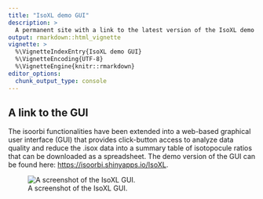 ```yaml
---
title: "IsoXL demo GUI"
description: >
  A permanent site with a link to the latest version of the IsoXL demo GUI.
output: rmarkdown::html_vignette
vignette: >
  %\VignetteIndexEntry{IsoXL demo GUI}
  %\VignetteEncoding{UTF-8}
  %\VignetteEngine{knitr::rmarkdown}
editor_options: 
  chunk_output_type: console
---
```


## A link to the GUI

The isoorbi functionalities have been extended into a web-based graphical user interface (GUI) that provides click-button access to analyze data quality and reduce the .isox data into a summary table of isotopocule ratios that can be downloaded as a spreadsheet. The demo version of the GUI can be found here: <https://isoorbi.shinyapps.io/IsoXL>.

![A screenshot of the IsoXL GUI.](isoxl_gui_screenshot.png)
